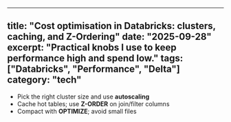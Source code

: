   ---
  title: "Cost optimisation in Databricks: clusters, caching, and Z-Ordering"
  date: "2025-09-28"
  excerpt: "Practical knobs I use to keep performance high and spend low."
  tags: ["Databricks", "Performance", "Delta"]
  category: "tech"
  ---

  - Pick the right cluster size and use **autoscaling**
- Cache hot tables; use **Z-ORDER** on join/filter columns
- Compact with **OPTIMIZE**; avoid small files

